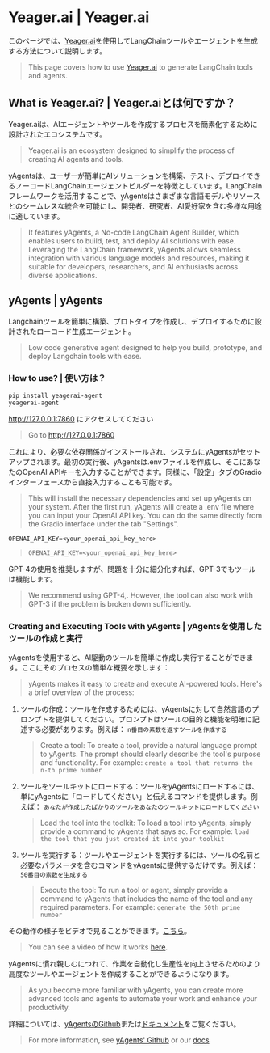 # Yeager.ai | Yeager.ai

このページでは、[Yeager.ai](https://yeager.ai)を使用してLangChainツールやエージェントを生成する方法について説明します。

> This page covers how to use [Yeager.ai](https://yeager.ai) to generate LangChain tools and agents.

## What is Yeager.ai? | Yeager.aiとは何ですか？

Yeager.aiは、AIエージェントやツールを作成するプロセスを簡素化するために設計されたエコシステムです。

> Yeager.ai is an ecosystem designed to simplify the process of creating AI agents and tools.

yAgentsは、ユーザーが簡単にAIソリューションを構築、テスト、デプロイできるノーコードLangChainエージェントビルダーを特徴としています。LangChainフレームワークを活用することで、yAgentsはさまざまな言語モデルやリソースとのシームレスな統合を可能にし、開発者、研究者、AI愛好家を含む多様な用途に適しています。

> It features yAgents, a No-code LangChain Agent Builder, which enables users to build, test, and deploy AI solutions with ease. Leveraging the LangChain framework, yAgents allows seamless integration with various language models and resources, making it suitable for developers, researchers, and AI enthusiasts across diverse applications.

## yAgents | yAgents

Langchainツールを簡単に構築、プロトタイプを作成し、デプロイするために設計されたローコード生成エージェント。

> Low code generative agent designed to help you build, prototype, and deploy Langchain tools with ease.

### How to use? | 使い方は？

```
pip install yeagerai-agent
yeagerai-agent
```

http://127.0.0.1:7860 にアクセスしてください

> Go to http://127.0.0.1:7860

これにより、必要な依存関係がインストールされ、システムにyAgentsがセットアップされます。最初の実行後、yAgentsは.envファイルを作成し、そこにあなたのOpenAI APIキーを入力することができます。同様に、「設定」タブのGradioインターフェースから直接入力することも可能です。

> This will install the necessary dependencies and set up yAgents on your system. After the first run, yAgents will create a .env file where you can input your OpenAI API key. You can do the same directly from the Gradio interface under the tab "Settings".

`OPENAI_API_KEY=<your_openai_api_key_here>`

> `OPENAI_API_KEY=<your_openai_api_key_here>`

GPT-4の使用を推奨しますが、問題を十分に細分化すれば、GPT-3でもツールは機能します。

> We recommend using GPT-4,. However, the tool can also work with GPT-3 if the problem is broken down sufficiently.

### Creating and Executing Tools with yAgents | yAgentsを使用したツールの作成と実行

yAgentsを使用すると、AI駆動のツールを簡単に作成し実行することができます。ここにそのプロセスの簡単な概要を示します：

> yAgents makes it easy to create and execute AI-powered tools. Here's a brief overview of the process:

1. ツールの作成：ツールを作成するためには、yAgentsに対して自然言語のプロンプトを提供してください。プロンプトはツールの目的と機能を明確に記述する必要があります。例えば：
   `n番目の素数を返すツールを作成する`
   > Create a tool: To create a tool, provide a natural language prompt to yAgents. The prompt should clearly describe the tool's purpose and functionality. For example:
   > `create a tool that returns the n-th prime number`

2. ツールをツールキットにロードする：ツールをyAgentsにロードするには、単にyAgentsに「ロードしてください」と伝えるコマンドを提供します。例えば：
   `あなたが作成したばかりのツールをあなたのツールキットにロードしてください`
   > Load the tool into the toolkit: To load a tool into yAgents, simply provide a command to yAgents that says so. For example:
   > `load the tool that you just created it into your toolkit`

3. ツールを実行する：ツールやエージェントを実行するには、ツールの名前と必要なパラメータを含むコマンドをyAgentsに提供するだけです。例えば：
   `50番目の素数を生成する`
   > Execute the tool: To run a tool or agent, simply provide a command to yAgents that includes the name of the tool and any required parameters. For example:
   > `generate the 50th prime number`

その動作の様子をビデオで見ることができます。[こちら](https://www.youtube.com/watch?v=KA5hCM3RaWE)。

> You can see a video of how it works [here](https://www.youtube.com/watch?v=KA5hCM3RaWE).

yAgentsに慣れ親しむにつれて、作業を自動化し生産性を向上させるためのより高度なツールやエージェントを作成することができるようになります。

> As you become more familiar with yAgents, you can create more advanced tools and agents to automate your work and enhance your productivity.

詳細については、[yAgentsのGithub](https://github.com/yeagerai/yeagerai-agent)または[ドキュメント](https://yeagerai.gitbook.io/docs/general/welcome-to-yeager.ai)をご覧ください。

> For more information, see [yAgents' Github](https://github.com/yeagerai/yeagerai-agent) or our [docs](https://yeagerai.gitbook.io/docs/general/welcome-to-yeager.ai)
